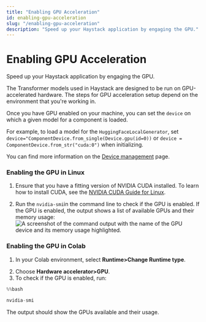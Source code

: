 ```yaml
---
title: "Enabling GPU Acceleration"
id: enabling-gpu-acceleration
slug: "/enabling-gpu-acceleration"
description: "Speed up your Haystack application by engaging the GPU."
---
```



# Enabling GPU Acceleration

Speed up your Haystack application by engaging the GPU.

The Transformer models used in Haystack are designed to be run on GPU-accelerated hardware. The steps for GPU acceleration setup depend on the environment that you're working in.

Once you have GPU enabled on your machine, you can set the `device` on which a given model for a component is loaded.

For example, to load a model for the `HuggingFaceLocalGenerator`, set `device="ComponentDevice.from_single(Device.gpu(id=0))` or `device = ComponentDevice.from_str("cuda:0")` when initializing.

You can find more information on the [Device management](../concepts/device-management.mdx) page.

### Enabling the GPU in Linux

1. Ensure that you have a fitting version of NVIDIA CUDA installed. To learn how to install CUDA, see the [NVIDIA CUDA Guide for Linux](https://docs.nvidia.com/cuda/cuda-installation-guide-linux/index.html).

2. Run the `nvidia-smi`in the command line to check if the GPU is enabled. If the GPU is enabled, the output shows a list of available GPUs and their memory usage:
   ![A screenshot of the command output with the name of the GPU device and its memory usage highlighted.](https://files.readme.io/b44c7f4-gpu_enabled_cropped.png)

### Enabling the GPU in Colab

1. In your Colab environment, select **Runtime>Change Runtime type**.
<ClickableImage src="/img/85079c7-68747470733a2f2f7261772e67697468756275736572636f6e74656e742e636f6d2f646565707365742d61692f686179737461636b2f6d61696e2f646f63732f696d672f636f6c61625f6770755f72756e74696d652e6a7067.jpeg" alt="" />

2. Choose **Hardware accelerator>GPU**.
3. To check if the GPU is enabled, run:

```python python
%%bash

nvidia-smi
```

The output should show the GPUs available and their usage.
